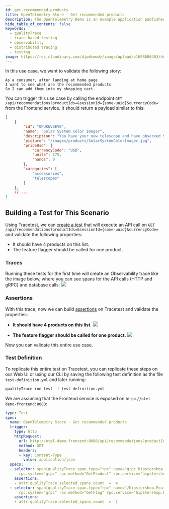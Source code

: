```yaml
---
id: get-recommended-products
title: OpenTelemetry Store - Get recommended products
description: The OpenTelemetry Demo is an example application published by the OpenTelemtry CNCF project. This use case covers viewing recommended products before adding them to the shopping cart.
hide_table_of_contents: false
keywords:
  - qualityTrace
  - trace-based testing
  - observability
  - distributed tracing
  - testing
image: https://res.cloudinary.com/djwdcmwdz/image/upload/v1698686403/docs/Blog_Thumbnail_14_rsvkmo.jpg
---
```


In this use case, we want to validate the following story:

```
As a consumer, after landing at home page
I want to see what are the recommended products
So I can add them into my shopping cart.
```

You can trigger this use case by calling the endpoint `GET /api/recommendations?productIds=&sessionId={some-uuid}&currencyCode=` from the Frontend service. It should return a payload similar to this:
```json
[
    {
        "id": "0PUK6V6EV0",
        "name": "Solar System Color Imager",
        "description": "You have your new telescope and have observed Saturn and Jupiter. Now you're ready to take the next step and start imaging them. But where do you begin? The NexImage 10 Solar System Imager is the perfect solution.",
        "picture": "/images/products/SolarSystemColorImager.jpg",
        "priceUsd": {
            "currencyCode": "USD",
            "units": 175,
            "nanos": 0
        },
        "categories": [
            "accessories",
            "telescopes"
        ]
    },
    // ...
]
```

## Building a Test for This Scenario

Using Tracetest, we can [create a test](/web-ui/creating-tests) that will execute an API call on `GET /api/recommendations?productIds=&sessionId={some-uuid}&currencyCode=` and validate the following properties:
- It should have 4 products on this list.
- The feature flagger should be called for one product.

### Traces

Running these tests for the first time will create an Observability trace like the image below, where you can see spans for the API calls (HTTP and gRPC) and database calls:
![](../images/get-recommended-products-trace.png)

### Assertions

With this trace, now we can build [assertions](/concepts/assertions) on Tracetest and validate the properties:

- **It should have 4 products on this list.**
![](../images/get-recommended-products-get-product-test-spec.png)

- **The feature flagger should be called for one product.**
![](../images/get-recommended-products-feature-flagger-test-spec.png)

Now you can validate this entire use case.

### Test Definition

To replicate this entire test on Tracetest, you can replicate these steps on our Web UI or using our CLI by saving the following test definition as the file `test-definition.yml` and later running:

```sh
qualityTrace run test -f test-definition.yml
```

We are assuming that the Frontend service is exposed on `http://otel-demo-frontend:8080`:

```yaml
type: Test
spec:
  name: OpenTelemetry Store - Get recommended products
  trigger:
    type: http
    httpRequest:
      url: http://otel-demo-frontend:8080/api/recommendations?productIds=&sessionId=8c0465e2-32bb-4ecb-a9c8-5a2861629ff1&currencyCode=
      method: GET
      headers:
      - key: Content-Type
        value: application/json
  specs:
  - selector: span[qualityTrace.span.type="rpc" name="grpc.hipstershop.ProductCatalogService/GetProduct"
      rpc.system="grpc" rpc.method="GetProduct" rpc.service="hipstershop.ProductCatalogService"]
    assertions:
    - attr:qualityTrace.selected_spans.count  =  4
  - selector: span[qualityTrace.span.type="rpc" name="/hipstershop.FeatureFlagService/GetFlag"
      rpc.system="grpc" rpc.method="GetFlag" rpc.service="hipstershop.FeatureFlagService"]
    assertions:
    - attr:qualityTrace.selected_spans.count  =  1
```
